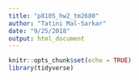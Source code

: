 ```yaml
---
title: "p8105_hw2_tm2680"
author: "Tatini Mal-Sarkar"
date: "9/25/2018"
output: html_document
---
```


```r
knitr::opts_chunk$set(echo = TRUE)
library(tidyverse)
```

